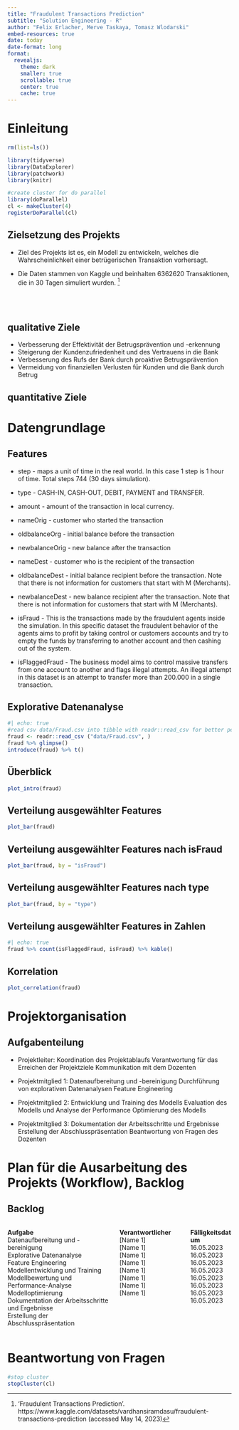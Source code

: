 ```yaml
---
title: "Fraudulent Transactions Prediction"
subtitle: "Solution Engineering - R"
author: "Felix Erlacher, Merve Taskaya, Tomasz Wlodarski"
embed-resources: true
date: today
date-format: long
format:
  revealjs: 
    theme: dark
    smaller: true
    scrollable: true
    center: true
    cache: true
---
```

# Einleitung
```r
rm(list=ls())

library(tidyverse)
library(DataExplorer)
library(patchwork)
library(knitr)

#create cluster for do parallel
library(doParallel)
cl <- makeCluster(4)
registerDoParallel(cl)
```
## Zielsetzung des Projekts
- Ziel des Projekts ist es, ein Modell zu entwickeln, welches die Wahrscheinlichkeit einer betrügerischen Transaktion vorhersagt.<br>

- Die Daten stammen von Kaggle und beinhalten 6362620 Transaktionen, die in 30 Tagen simuliert wurden. ^[‘Fraudulent Transactions Prediction’. https://www.kaggle.com/datasets/vardhansiramdasu/fraudulent-transactions-prediction (accessed May 14, 2023)] <br><br><br><br>


## qualitative Ziele

  - Verbesserung der Effektivität der Betrugsprävention und -erkennung
  - Steigerung der Kundenzufriedenheit und des Vertrauens in die Bank
  - Verbesserung des Rufs der Bank durch proaktive Betrugsprävention
  - Vermeidung von finanziellen Verlusten für Kunden und die Bank durch Betrug

## quantitative Ziele

# Datengrundlage

## Features

- step - maps a unit of time in the real world. In this case 1 step is 1 hour of time. Total steps 744 (30 days simulation).

- type - CASH-IN, CASH-OUT, DEBIT, PAYMENT and TRANSFER.

- amount - amount of the transaction in local currency.

- nameOrig - customer who started the transaction

- oldbalanceOrg - initial balance before the transaction

- newbalanceOrig - new balance after the transaction

- nameDest - customer who is the recipient of the transaction

- oldbalanceDest - initial balance recipient before the transaction. Note that there is not information for customers that start with M (Merchants).

- newbalanceDest - new balance recipient after the transaction. Note that there is not information for customers that start with M (Merchants).

- isFraud - This is the transactions made by the fraudulent agents inside the simulation. In this specific dataset the fraudulent behavior of the agents aims to profit by taking control or customers accounts and try to empty the funds by transferring to another account and then cashing out of the system.

- isFlaggedFraud - The business model aims to control massive transfers from one account to another and flags illegal attempts. An illegal attempt in this dataset is an attempt to transfer more than 200.000 in a single transaction.


## Explorative Datenanalyse

```r
#| echo: true
#read csv data/Fraud.csv into tibble with readr::read_csv for better performance & tidyverse support
fraud <- readr::read_csv ("data/Fraud.csv", )
fraud %>% glimpse()
introduce(fraud) %>% t()
```

## Überblick
```r
plot_intro(fraud)
```
## Verteilung ausgewählter Features
```r
plot_bar(fraud)
```
## Verteilung ausgewählter Features nach isFraud
```r
plot_bar(fraud, by = "isFraud")
```
## Verteilung ausgewählter Features nach type
```r
plot_bar(fraud, by = "type")
```
## Verteilung ausgewählter Features in Zahlen
```r
#| echo: true
fraud %>% count(isFlaggedFraud, isFraud) %>% kable()
```

## Korrelation
```r
plot_correlation(fraud)
```

# Projektorganisation

## Aufgabenteilung

- Projektleiter:
  Koordination des Projektablaufs
  Verantwortung für das Erreichen der Projektziele
  Kommunikation mit dem Dozenten

- Projektmitglied 1:
  Datenaufbereitung und -bereinigung
  Durchführung von explorativen Datenanalysen
  Feature Engineering

- Projektmitglied 2:
    Entwicklung und Training des Modells
    Evaluation des Modells und Analyse der Performance
    Optimierung des Modells

- Projektmitglied 3:
    Dokumentation der Arbeitsschritte und Ergebnisse
    Erstellung der Abschlusspräsentation
    Beantwortung von Fragen des Dozenten

# Plan für die Ausarbeitung des Projekts (Workflow), Backlog

## Backlog
:::: {.columns}

::: {.column width="50%"}
<strong>Aufgabe</strong><br>
Datenaufbereitung und -bereinigung<br>
Explorative Datenanalyse <br>
Feature Engineering<br>
Modellentwicklung und Training<br>
Modellbewertung und Performance-Analyse<br>
Modelloptimierung<br>
Dokumentation der Arbeitsschritte und Ergebnisse<br>
Erstellung der Abschlusspräsentation
:::

::: {.column width="30%"}
<strong>Verantwortlicher</strong><br>
[Name 1]<br>
[Name 1]<br>
[Name 1]<br>
[Name 1]<br>
[Name 1]<br>
[Name 1]<br>
[Name 1]<br>
[Name 1]
:::

::: {.column width="20%"}
<strong>Fälligkeitsdatum</strong><br>
16.05.2023<br>
16.05.2023<br>
16.05.2023<br>
16.05.2023<br>
16.05.2023<br>
16.05.2023<br>
16.05.2023<br>
16.05.2023
:::

::::

# Beantwortung von Fragen

```r
#stop cluster
stopCluster(cl)
```